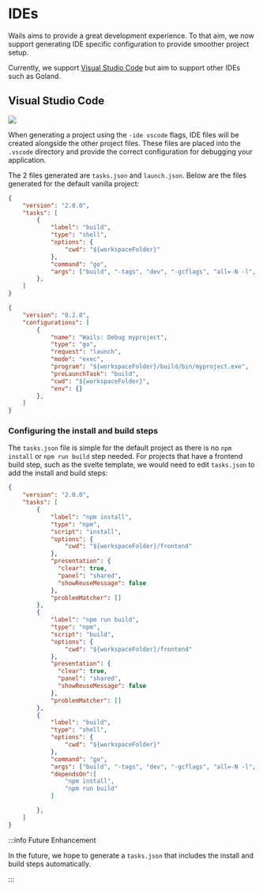 
# IDEs

Wails aims to provide a great development experience. To that aim, we now support generating IDE specific configuration
to provide smoother project setup.

Currently, we support [Visual Studio Code](https://code.visualstudio.com/) but aim to support other IDEs such as Goland.

## Visual Studio Code

<p className="text--center">
    <img src="/img/vscode.png" style={{"width": "75%"}}></img>
</p>

When generating a project using the `-ide vscode` flags, IDE files will be created alongside the other project files.
These files are placed into the `.vscode` directory and provide the correct configuration for debugging your application.

The 2 files generated are `tasks.json` and `launch.json`. Below are the files generated for the default vanilla project:

```json title="tasks.json"
{
    "version": "2.0.0",
    "tasks": [
        {
            "label": "build",
            "type": "shell",
            "options": {
                "cwd": "${workspaceFolder}"
            },
            "command": "go",
            "args": ["build", "-tags", "dev", "-gcflags", "all=-N -l", "-o", "build/bin/myproject.exe"]
        },
    ]
}
```

```json title="launch.json"
{
    "version": "0.2.0",
    "configurations": [
        {
            "name": "Wails: Debug myproject",
            "type": "go",
            "request": "launch",
            "mode": "exec",
            "program": "${workspaceFolder}/build/bin/myproject.exe",
            "preLaunchTask": "build",
            "cwd": "${workspaceFolder}",
            "env": {}
        },
    ]
}
```

### Configuring the install and build steps

The `tasks.json` file is simple for the default project as there is no `npm install` or `npm run build` step needed.
For projects that have a frontend build step, such as the svelte template, we would need to edit `tasks.json` to
add the install and build steps:

```json title="tasks.json"
{
    "version": "2.0.0",
    "tasks": [
        {
            "label": "npm install",
            "type": "npm",
            "script": "install",
            "options": {
                "cwd": "${workspaceFolder}/frontend"
            },
            "presentation": {
              "clear": true,
              "panel": "shared",
              "showReuseMessage": false
            },
            "problemMatcher": []
        },
        {
            "label": "npm run build",
            "type": "npm",
            "script": "build",
            "options": {
                "cwd": "${workspaceFolder}/frontend"
            },
            "presentation": {
              "clear": true,
              "panel": "shared",
              "showReuseMessage": false
            },
            "problemMatcher": []
        },
        {
            "label": "build",
            "type": "shell",
            "options": {
                "cwd": "${workspaceFolder}"
            },
            "command": "go",
            "args": ["build", "-tags", "dev", "-gcflags", "all=-N -l", "-o", "build/bin/vscode.exe"],
            "dependsOn":[
                "npm install",
                "npm run build"
            ]

        },
    ]
}
```

:::info Future Enhancement

In the future, we hope to generate a `tasks.json` that includes the install and build steps automatically.

:::